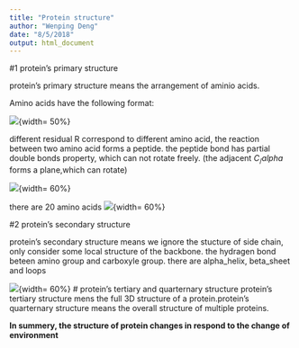 ```yaml
---
title: "Protein structure"
author: "Wenping Deng"
date: "8/5/2018"
output: html_document
---
```

#1 protein's primary structure

protein's primary structure means the arrangement of aminio acids.

Amino acids have the following format:

![](pic/amino_acid.png){width= 50%}

different residual R correspond to different amino acid, the reaction between two amino acid forms a peptide. the peptide bond has partial double bonds property, which can not rotate freely. (the adjacent $C_/alpha$ forms a plane,which can rotate)

![](pic/peptide.png){width= 60%}

there are 20 amino acids
![](pic/20_amino.png){width= 60%}

#2 protein's secondary structure

protein's secondary structure means we ignore the stucture of side chain, only consider some local structure of the backbone. the hydragen bond beteen amino group and carboxyle group. there are alpha_helix, beta_sheet and loops

![](pic/alpha_heli.png){width= 60%}
# protein's tertiary and quarternary structure
protein's tertiary structure mens the full 3D structure of a protein.protein's quarternary structure means the overall structure of multiple proteins. 

**In summery, the structure of protein changes in respond to the change of environment**




